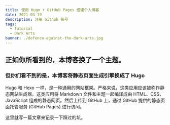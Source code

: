 ```yaml
---
title: 使用 Hugo + GitHub Pages 搭建个人博客
date: 2021-03-19
description: 注册 Github 账号
tags:
  - Tutorial
  - Dark Arts
banner: ./defence-against-the-dark-arts.jpg
---
```


## 正如你所看到的，本博客换了一个主题。
### 但你们看**不到的是**，本博客将静态页面生成引擎换成了 Hugo

Hugo 和 Hexo 一样，是一种通用的网站框架。严格来说，这类应用应该被称作静态网站生成器。这类应用将 Markdown 文件和主题一起编译成由 HTML、CSS、JavaScript 组成的静态网页。然后上传到 GitHub 上，通过 GitHub 提供的静态页面托管服务 (GitHub Pages) 进行访问。

这里就写一篇文章来记录一下踩过的坑。
